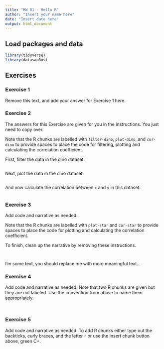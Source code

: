 ```yaml
---
title: "HW 01 - Hello R"
author: "Insert your name here"
date: "Insert date here"
output: html_document
---
```


## Load packages and data

```r
library(tidyverse) 
library(datasauRus)
```

## Exercises

### Exercise 1

Remove this text, and add your answer for Exercise 1 here.

### Exercise 2

The answers for this Exercise are given for you in the instructions. You just need to copy over. 

Note that the R chunks are labelled with `filter-dino`, `plot-dino`, and `cor-dino` to provide spaces to place the code for filtering, plotting and calculating the correlation coefficient.

First, filter the data in the dino dataset:

```r

```

Next, plot the data in the dino dataset:

```r

```

And now calculate the correlation between `x` and `y` in this dataset:

```r

```

### Exercise 3

Add code and narrative as needed.

Note that the R chunks are labelled with `plot-star` and `cor-star` to provide spaces to place the code for plotting and calculating the correlation coefficient.

To finish, clean up the narrative by removing these instructions.

```r

```

```r

```

I'm some text, you should replace me with more meaningful text...

### Exercise 4

Add code and narrative as needed.
Note that two R chunks are given but they are not labeled.
Use the convention from above to name them appropriately.

```r

```

```r

```

### Exercise 5

Add code and narrative as needed.
To add R chunks either type out the backticks, curly braces, and the letter `r` or use the Insert chunk button above, green C+.


